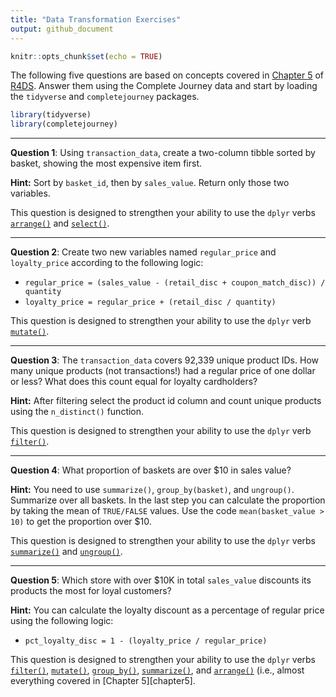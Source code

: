 ```yaml
---
title: "Data Transformation Exercises"
output: github_document
---
```


```r
knitr::opts_chunk$set(echo = TRUE)
```

The following five questions are based on concepts covered in 
[Chapter 5][chapter 5] of [R4DS][r4ds]. Answer them using the Complete Journey 
data and start by loading the `tidyverse` and `completejourney` packages.

```r
library(tidyverse)
library(completejourney)
```

---

**Question 1**: Using `transaction_data`, create a two-column tibble sorted by 
basket, showing the most expensive item first. 

**Hint:** Sort by `basket_id`, then by `sales_value`. Return only those two
variables. 

This question is designed to strengthen your ability to use the `dplyr` 
verbs [`arrange()`][arrange] and [`select()`][select].

---

**Question 2**: Create two new variables named `regular_price` and 
`loyalty_price` according to the following logic:

-   `regular_price = (sales_value - (retail_disc + coupon_match_disc)) / quantity`
-   `loyalty_price = regular_price + (retail_disc / quantity)`

This question is designed to strengthen your ability to use the `dplyr` verb 
[`mutate()`][mutate].

---

**Question 3**: The `transaction_data` covers 92,339 unique product IDs. How 
many unique products (not transactions!) had a regular price of one dollar or 
less? What does this count equal for loyalty cardholders? 

**Hint:** After filtering select the product id column and count unique products 
using the `n_distinct()` function. 

This question is designed to strengthen your ability to use the `dplyr` verb 
[`filter()`][filter].

---

**Question 4**: What proportion of baskets are over $10 in sales value? 

**Hint:** You need to use `summarize()`, `group_by(basket)`, and `ungroup()`. 
Summarize over all baskets. In the last step you can calculate the proportion by 
taking the mean of `TRUE/FALSE` values. Use the code `mean(basket_value > 10)` 
to get the proportion over $10. 

This question is designed to strengthen your ability to use the `dplyr` verbs 
[`summarize()`][summarize] and [`ungroup()`][ungroup].

---

**Question 5**: Which store with over $10K in total `sales_value` discounts its 
products the most for loyal customers? 

**Hint:** You can calculate the loyalty discount as a percentage of regular 
price using the following logic:

-   `pct_loyalty_disc = 1 - (loyalty_price / regular_price)`

This question is designed to strengthen your ability to use the `dplyr` verbs 
[`filter()`][filter], [`mutate()`][mutate], [`group_by()`][summarize], 
[`summarize()`][summarize], and [`arrange()`][arrange] (i.e., 
almost everything covered in [Chapter 5][chapter5].

[chapter 5]: http://r4ds.had.co.nz/transform.html
[r4ds]: http://r4ds.had.co.nz/
[arrange]: http://r4ds.had.co.nz/transform.html#arrange-rows-with-arrange
[select]: http://r4ds.had.co.nz/transform.html#select-columns-with-select
[mutate]: http://r4ds.had.co.nz/transform.html#add-new-variables-with-mutate
[filter]: http://r4ds.had.co.nz/transform.html#filter-rows-with-filter
[summarize]: http://r4ds.had.co.nz/transform.html#grouped-summaries-with-summarise
[ungroup]: http://r4ds.had.co.nz/transform.html#ungrouping